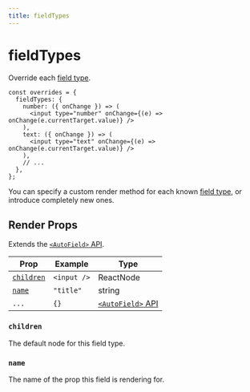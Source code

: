 ```yaml
---
title: fieldTypes
---
```


# fieldTypes

Override each [field type](/docs/api-reference/fields).

```tsx copy
const overrides = {
  fieldTypes: {
    number: ({ onChange }) => (
      <input type="number" onChange={(e) => onChange(e.currentTarget.value)} />
    ),
    text: ({ onChange }) => (
      <input type="text" onChange={(e) => onChange(e.currentTarget.value)} />
    ),
    // ...
  },
};
```

You can specify a custom render method for each known [field type](/docs/api-reference/fields), or introduce completely new ones.

## Render Props

Extends the [`<AutoField>` API](/docs/api-reference/components/auto-field).

| Prop                    | Example     | Type                                                           |
| ----------------------- | ----------- | -------------------------------------------------------------- |
| [`children`](#children) | `<input />` | ReactNode                                                      |
| [`name`](#name)         | `"title"`   | string                                                         |
| `...`                   | `{}`        | [`<AutoField>` API](/docs/api-reference/components/auto-field) |

### `children`

The default node for this field type.

### `name`

The name of the prop this field is rendering for.
